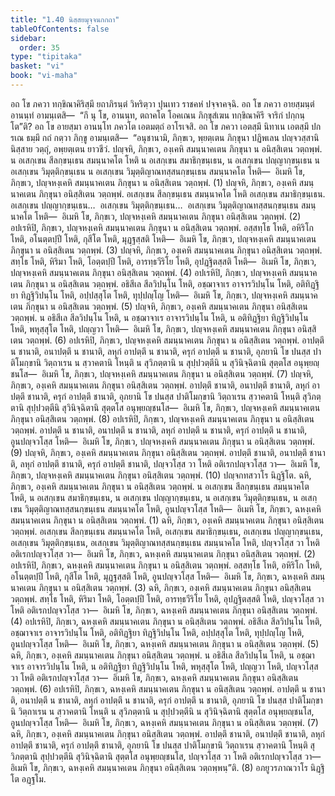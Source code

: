 ```yaml
---
title: "1.40 นิสฺสยมุจฺจนกกถา"
tableOfContents: false
sidebar:
  order: 35
type: "tipitaka"
basket: "vi"
book: "vi-maha"
---
```



<DynamicBreadcrumb />

<Division number="103" book="vi-maha">

<Paragraph number="444" book="vi-maha">
อถ โข ภควา ทกฺขิณาคิริสฺมึ ยถาภิรนฺตํ วิหริตฺวา ปุนเทว ราชคหํ ปจฺจาคจฺฉิ. อถ โข ภควา อายสฺมนฺตํ อานนฺทํ อามนฺเตสิ—  “กึ นุ โข, อานนฺท, ตถาคโต โอคเณน ภิกฺขุสํเฆน ทกฺขิณาคิรึ จาริกํ ปกฺกนฺโต”ติ? อถ โข อายสฺมา อานนฺโท ภควโต เอตมตฺถํ อาโรเจสิ. อถ โข ภควา เอตสฺมึ นิทาเน เอตสฺมึ ปกรเณ ธมฺมึ กถํ กตฺวา ภิกฺขู อามนฺเตสิ—  “อนุชานามิ, ภิกฺขเว, พฺยตฺเตน ภิกฺขุนา ปฏิพเลน ปญฺจวสฺสานิ นิสฺสาย วตฺถุํ, อพฺยตฺเตน ยาวชีวํ.
</Paragraph>

<Paragraph number="445" book="vi-maha">
ปญฺจหิ, ภิกฺขเว, องฺเคหิ สมนฺนาคเตน ภิกฺขุนา น อนิสฺสิเตน วตฺถพฺพํ. น อเสกฺเขน สีลกฺขนฺเธน สมนฺนาคโต โหติ น อเสกฺเขน สมาธิกฺขนฺเธน, น อเสกฺเขน ปญฺญากฺขนฺเธน น อเสกฺเขน วิมุตฺติกฺขนฺเธน น อเสกฺเขน วิมุตฺติญาณทสฺสนกฺขนฺเธน สมนฺนาคโต โหติ—  อิเมหิ โข, ภิกฺขเว, ปญฺจหงฺเคหิ สมนฺนาคเตน ภิกฺขุนา น อนิสฺสิเตน วตฺถพฺพํ. (1)
</Paragraph>

<Paragraph number="446" book="vi-maha">
ปญฺจหิ, ภิกฺขเว, องฺเคหิ สมนฺนาคเตน ภิกฺขุนา อนิสฺสิเตน วตฺถพฺพํ. อเสกฺเขน สีลกฺขนฺเธน สมนฺนาคโต โหติ อเสกฺเขน สมาธิกฺขนฺเธน. อเสกฺเขน ปญฺญากฺขนฺเธน…  อเสกฺเขน วิมุตฺติกฺขนฺเธน…  อเสกฺเขน วิมุตฺติญาณทสฺสนกฺขนฺเธน สมนฺนาคโต โหติ—  อิเมหิ โข, ภิกฺขเว, ปญฺจหงฺเคหิ สมนฺนาคเตน ภิกฺขุนา อนิสฺสิเตน วตฺถพฺพํ. (2)
</Paragraph>

<Paragraph number="447" book="vi-maha">
อปเรหิปิ, ภิกฺขเว, ปญฺจหงฺเคหิ สมนฺนาคเตน ภิกฺขุนา น อนิสฺสิเตน วตฺถพฺพํ. อสฺสทฺโธ โหติ, อหิริโก โหติ, อโนตฺตปฺปี โหติ, กุสีโต โหติ, มุฏฺฐสฺสติ โหติ—  อิเมหิ โข, ภิกฺขเว, ปญฺจหงฺเคหิ สมนฺนาคเตน ภิกฺขุนา น อนิสฺสิเตน วตฺถพฺพํ. (3)
</Paragraph>

<Paragraph number="448" book="vi-maha">
ปญฺจหิ, ภิกฺขเว, องฺเคหิ สมนฺนาคเตน ภิกฺขุนา อนิสฺสิเตน วตฺถพฺพํ. สทฺโธ โหติ, หิริมา โหติ, โอตฺตปฺปี โหติ, อารทฺธวีริโย โหติ, อุปฏฺฐิตสฺสติ โหติ—  อิเมหิ โข, ภิกฺขเว, ปญฺจหงฺเคหิ สมนฺนาคเตน ภิกฺขุนา อนิสฺสิเตน วตฺถพฺพํ. (4)
</Paragraph>

<Paragraph number="449" book="vi-maha">
อปเรหิปิ, ภิกฺขเว, ปญฺจหงฺเคหิ สมนฺนาคเตน ภิกฺขุนา น อนิสฺสิเตน วตฺถพฺพํ. อธิสีเล สีลวิปนฺโน โหติ, อชฺฌาจาเร อาจารวิปนฺโน โหติ, อติทิฏฺฐิยา ทิฏฺฐิวิปนฺโน โหติ, อปฺปสฺสุโต โหติ, ทุปฺปญฺโญ โหติ—  อิเมหิ โข, ภิกฺขเว, ปญฺจหงฺเคหิ สมนฺนาคเตน ภิกฺขุนา น อนิสฺสิเตน วตฺถพฺพํ. (5)
</Paragraph>

<Paragraph number="450" book="vi-maha">
ปญฺจหิ, ภิกฺขเว, องฺเคหิ สมนฺนาคเตน ภิกฺขุนา อนิสฺสิเตน วตฺถพฺพํ. น อธิสีเล สีลวิปนฺโน โหติ, น อชฺฌาจาเร อาจารวิปนฺโน โหติ, น อติทิฏฺฐิยา ทิฏฺฐิวิปนฺโน โหติ, พหุสฺสุโต โหติ, ปญฺญวา โหติ—  อิเมหิ โข, ภิกฺขเว, ปญฺจหงฺเคหิ สมนฺนาคเตน ภิกฺขุนา อนิสฺสิเตน วตฺถพฺพํ. (6)
</Paragraph>

<Paragraph number="451" book="vi-maha">
อปเรหิปิ, ภิกฺขเว, ปญฺจหงฺเคหิ สมนฺนาคเตน ภิกฺขุนา น อนิสฺสิเตน วตฺถพฺพํ. อาปตฺตึ น ชานาติ, อนาปตฺตึ น ชานาติ, ลหุกํ อาปตฺตึ น ชานาติ, ครุกํ อาปตฺตึ น ชานาติ, อุภยานิ โข ปนสฺส ปาติโมกฺขานิ วิตฺถาเรน น สฺวาคตานิ โหนฺติ น สุวิภตฺตานิ น สุปฺปวตฺตีนิ น สุวินิจฺฉิตานิ สุตฺตโส อนุพฺยญฺชนโส—  อิเมหิ โข, ภิกฺขเว, ปญฺจหงฺเคหิ สมนฺนาคเตน ภิกฺขุนา น อนิสฺสิเตน วตฺถพฺพํ. (7)
</Paragraph>

<Paragraph number="452" book="vi-maha">
ปญฺจหิ, ภิกฺขเว, องฺเคหิ สมนฺนาคเตน ภิกฺขุนา อนิสฺสิเตน วตฺถพฺพํ. อาปตฺตึ ชานาติ, อนาปตฺตึ ชานาติ, ลหุกํ อาปตฺตึ ชานาติ, ครุกํ อาปตฺตึ ชานาติ, อุภยานิ โข ปนสฺส ปาติโมกฺขานิ วิตฺถาเรน สฺวาคตานิ โหนฺติ สุวิภตฺตานิ สุปฺปวตฺตีนิ สุวินิจฺฉิตานิ สุตฺตโส อนุพฺยญฺชนโส—  อิเมหิ โข, ภิกฺขเว, ปญฺจหงฺเคหิ สมนฺนาคเตน ภิกฺขุนา อนิสฺสิเตน วตฺถพฺพํ. (8)
</Paragraph>

<Paragraph number="453" book="vi-maha">
อปเรหิปิ, ภิกฺขเว, ปญฺจหงฺเคหิ สมนฺนาคเตน ภิกฺขุนา น อนิสฺสิเตน วตฺถพฺพํ. อาปตฺตึ น ชานาติ, อนาปตฺตึ น ชานาติ, ลหุกํ อาปตฺตึ น ชานาติ, ครุกํ อาปตฺตึ น ชานาติ, อูนปญฺจวโสฺส โหติ—  อิเมหิ โข, ภิกฺขเว, ปญฺจหงฺเคหิ สมนฺนาคเตน ภิกฺขุนา น อนิสฺสิเตน วตฺถพฺพํ. (9)
</Paragraph>

<Paragraph number="454" book="vi-maha">
ปญฺจหิ, ภิกฺขเว, องฺเคหิ สมนฺนาคเตน ภิกฺขุนา อนิสฺสิเตน วตฺถพฺพํ. อาปตฺตึ ชานาติ, อนาปตฺตึ ชานาติ, ลหุกํ อาปตฺตึ ชานาติ, ครุกํ อาปตฺตึ ชานาติ, ปญฺจวโสฺส วา โหติ อติเรกปญฺจวโสฺส วา—  อิเมหิ โข, ภิกฺขเว, ปญฺจหงฺเคหิ สมนฺนาคเตน ภิกฺขุนา อนิสฺสิเตน วตฺถพฺพํ. (10)

</Paragraph>
</Division>

<Paragraph number="455" type="center" book="vi-maha">
ปญฺจกทสวาโร นิฏฺฐิโต.


</Paragraph>

<Division number="104" book="vi-maha">

<Paragraph number="456" book="vi-maha">
ฉหิ, ภิกฺขเว, องฺเคหิ สมนฺนาคเตน ภิกฺขุนา น อนิสฺสิเตน วตฺถพฺพํ. น อเสกฺเขน สีลกฺขนฺเธน สมนฺนาคโต โหติ, น อเสกฺเขน สมาธิกฺขนฺเธน, น อเสกฺเขน ปญฺญากฺขนฺเธน, น อเสกฺเขน วิมุตฺติกฺขนฺเธน, น อเสกฺเขน วิมุตฺติญาณทสฺสนกฺขนฺเธน สมนฺนาคโต โหติ, อูนปญฺจวโสฺส โหติ—  อิเมหิ โข, ภิกฺขเว, ฉหงฺเคหิ สมนฺนาคเตน ภิกฺขุนา น อนิสฺสิเตน วตฺถพฺพํ. (1)
</Paragraph>

<Paragraph number="457" book="vi-maha">
ฉหิ, ภิกฺขเว, องฺเคหิ สมนฺนาคเตน ภิกฺขุนา อนิสฺสิเตน วตฺถพฺพํ. อเสกฺเขน สีลกฺขนฺเธน สมนฺนาคโต โหติ, อเสกฺเขน สมาธิกฺขนฺเธน, อเสกฺเขน ปญฺญากฺขนฺเธน, อเสกฺเขน วิมุตฺติกฺขนฺเธน, อเสกฺเขน วิมุตฺติญาณทสฺสนกฺขนฺเธน สมนฺนาคโต โหติ, ปญฺจวโสฺส วา โหติ อติเรกปญฺจวโสฺส วา—  อิเมหิ โข, ภิกฺขเว, ฉหงฺเคหิ สมนฺนาคเตน ภิกฺขุนา อนิสฺสิเตน วตฺถพฺพํ. (2)
</Paragraph>

<Paragraph number="458" book="vi-maha">
อปเรหิปิ, ภิกฺขเว, ฉหงฺเคหิ สมนฺนาคเตน ภิกฺขุนา น อนิสฺสิเตน วตฺถพฺพํ. อสฺสทฺโธ โหติ, อหิริโก โหติ, อโนตฺตปฺปี โหติ, กุสีโต โหติ, มุฏฺฐสฺสติ โหติ, อูนปญฺจวโสฺส โหติ—  อิเมหิ โข, ภิกฺขเว, ฉหงฺเคหิ สมนฺนาคเตน ภิกฺขุนา น อนิสฺสิเตน วตฺถพฺพํ. (3)
</Paragraph>

<Paragraph number="459" book="vi-maha">
ฉหิ, ภิกฺขเว, องฺเคหิ สมนฺนาคเตน ภิกฺขุนา อนิสฺสิเตน วตฺถพฺพํ. สทฺโธ โหติ, หิริมา โหติ, โอตฺตปฺปี โหติ, อารทฺธวีริโย โหติ, อุปฏฺฐิตสฺสติ โหติ, ปญฺจวโสฺส วา โหติ อติเรกปญฺจวโสฺส วา—  อิเมหิ โข, ภิกฺขเว, ฉหงฺเคหิ สมนฺนาคเตน ภิกฺขุนา อนิสฺสิเตน วตฺถพฺพํ. (4)
</Paragraph>

<Paragraph number="460" book="vi-maha">
อปเรหิปิ, ภิกฺขเว, ฉหงฺเคหิ สมนฺนาคเตน ภิกฺขุนา น อนิสฺสิเตน วตฺถพฺพํ. อธิสีเล สีลวิปนฺโน โหติ, อชฺฌาจาเร อาจารวิปนฺโน โหติ, อติทิฏฺฐิยา ทิฏฺฐิวิปนฺโน โหติ, อปฺปสฺสุโต โหติ, ทุปฺปญฺโญ โหติ, อูนปญฺจวโสฺส โหติ—  อิเมหิ โข, ภิกฺขเว, ฉหงฺเคหิ สมนฺนาคเตน ภิกฺขุนา น อนิสฺสิเตน วตฺถพฺพํ. (5)
</Paragraph>

<Paragraph number="461" book="vi-maha">
ฉหิ, ภิกฺขเว, องฺเคหิ สมนฺนาคเตน ภิกฺขุนา อนิสฺสิเตน วตฺถพฺพํ. น อธิสีเล สีลวิปนฺโน โหติ, น อชฺฌาจาเร อาจารวิปนฺโน โหติ, น อติทิฏฺฐิยา ทิฏฺฐิวิปนฺโน โหติ, พหุสฺสุโต โหติ, ปญฺญวา โหติ, ปญฺจวโสฺส วา โหติ อติเรกปญฺจวโสฺส วา—  อิเมหิ โข, ภิกฺขเว, ฉหงฺเคหิ สมนฺนาคเตน ภิกฺขุนา อนิสฺสิเตน วตฺถพฺพํ. (6)
</Paragraph>

<Paragraph number="462" book="vi-maha">
อปเรหิปิ, ภิกฺขเว, ฉหงฺเคหิ สมนฺนาคเตน ภิกฺขุนา น อนิสฺสิเตน วตฺถพฺพํ. อาปตฺตึ น ชานาติ, อนาปตฺตึ น ชานาติ, ลหุกํ อาปตฺตึ น ชานาติ, ครุกํ อาปตฺตึ น ชานาติ, อุภยานิ โข ปนสฺส ปาติโมกฺขานิ วิตฺถาเรน น สฺวาคตานิ โหนฺติ น สุวิภตฺตานิ น สุปฺปวตฺตีนิ น สุวินิจฺฉิตานิ สุตฺตโส อนุพฺยญฺชนโส, อูนปญฺจวโสฺส โหติ—  อิเมหิ โข, ภิกฺขเว, ฉหงฺเคหิ สมนฺนาคเตน ภิกฺขุนา น อนิสฺสิเตน วตฺถพฺพํ. (7)
</Paragraph>

<Paragraph number="463" book="vi-maha">
ฉหิ, ภิกฺขเว, องฺเคหิ สมนฺนาคเตน ภิกฺขุนา อนิสฺสิเตน วตฺถพฺพํ. อาปตฺตึ ชานาติ, อนาปตฺตึ ชานาติ, ลหุกํ อาปตฺตึ ชานาติ, ครุกํ อาปตฺตึ ชานาติ, อุภยานิ โข ปนสฺส ปาติโมกฺขานิ วิตฺถาเรน สฺวาคตานิ โหนฺติ สุวิภตฺตานิ สุปฺปวตฺตีนิ สุวินิจฺฉิตานิ สุตฺตโส อนุพฺยญฺชนโส, ปญฺจวโสฺส วา โหติ อติเรกปญฺจวโสฺส วา—  อิเมหิ โข, ภิกฺขเว, ฉหงฺเคหิ สมนฺนาคเตน ภิกฺขุนา อนิสฺสิเตน วตฺถพฺพนฺ”ติ. (8)

</Paragraph>
</Division>

<Paragraph number="464" type="center" book="vi-maha">
อภยูวรภาณวาโร นิฏฺฐิโต อฏฺฐโม.
</Paragraph>